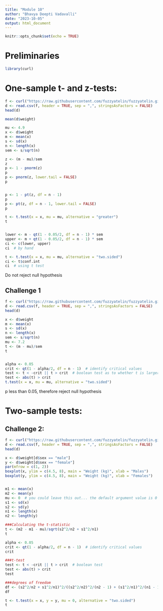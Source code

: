```yaml
---
title: "Module 10"
author: "Bhavya Deepti Vadavalli"
date: "2023-10-05"
output: html_document
---
```


```r
knitr::opts_chunk$set(echo = TRUE)
```

# Preliminaries
``` r
library(curl)
```

# One-sample t- and z-tests:
```r
f <- curl("https://raw.githubusercontent.com/fuzzyatelin/fuzzyatelin.github.io/master/AN588_Fall23/vervet-weights.csv")
d <- read.csv(f, header = TRUE, sep = ",", stringsAsFactors = FALSE)
head(d)

mean(d$weight)

mu <- 4.9
x <- d$weight
m <- mean(x)
s <- sd(x)
n <- length(x)
sem <- s/sqrt(n)
```

```r
z <- (m - mu)/sem
z
p <- 1 - pnorm(z)
p
p <- pnorm(z, lower.tail = FALSE)
p


p <- 1 - pt(z, df = n - 1)
p
p <- pt(z, df = n - 1, lower.tail = FALSE)
p
```

```r
t <- t.test(x = x, mu = mu, alternative = "greater")
t


lower <- m - qt(1 - 0.05/2, df = n - 1) * sem
upper <- m + qt(1 - 0.05/2, df = n - 1) * sem
ci <- c(lower, upper)
ci  # by hand

t <- t.test(x = x, mu = mu, alternative = "two.sided")
ci <- t$conf.int
ci  # using t test
```
Do not reject null hypothesis

## Challenge 1
```r
f <- curl("https://raw.githubusercontent.com/fuzzyatelin/fuzzyatelin.github.io/master/AN588_Fall21/woolly-weights.csv")
d <- read.csv(f, header = TRUE, sep = ",", stringsAsFactors = FALSE)
head(d)

x <- d$weight
m <- mean(x)
s <- sd(x)
n <- length(x)
sem <- s/sqrt(n)
mu <- 7.2
t <- (m - mu)/sem
t


alpha <- 0.05
crit <- qt(1 - alpha/2, df = n - 1)  # identify critical values
test <- t < -crit || t > crit  # boolean test as to whether t is larger than the critical value at either tail
test <- abs(t) > crit
t.test(x = x, mu = mu, alternative = "two.sided")
```

p less than 0.05, therefore reject null  hypothesis

# Two-sample tests: 

## Challenge 2:

```r
f <- curl("https://raw.githubusercontent.com/fuzzyatelin/fuzzyatelin.github.io/master/AN588_Fall23/colobus-weights.csv")
d <- read.csv(f, header = TRUE, sep = ",", stringsAsFactors = FALSE)
head(d)

x <- d$weight[d$sex == "male"]
y <- d$weight[d$sex == "female"]
par(mfrow = c(1, 2))
boxplot(x, ylim = c(4.5, 8), main = "Weight (kg)", xlab = "Males")
boxplot(y, ylim = c(4.5, 8), main = "Weight (kg)", xlab = "Females")


m1 <- mean(x)
m2 <- mean(y)
mu <- 0  # you could leave this out... the default argument value is 0
s1 <- sd(x)
s2 <- sd(y)
n1 <- length(x)
n2 <- length(y)

###Calculating the t-statistic
t <- (m2 - m1 - mu)/sqrt(s2^2/n2 + s1^2/n1)
t

alpha <- 0.05
crit <- qt(1 - alpha/2, df = n - 1)  # identify critical values
crit

###t-test
test <- t < -crit || t > crit  # boolean test
test <- abs(t) > crit
test

###degrees of freedom
df <- (s2^2/n2 + s1^2/n1)^2/((s2^2/n2)^2/(n2 - 1) + (s1^2/n1)^2/(n1 - 1))
df

t <- t.test(x = x, y = y, mu = 0, alternative = "two.sided")
t
```